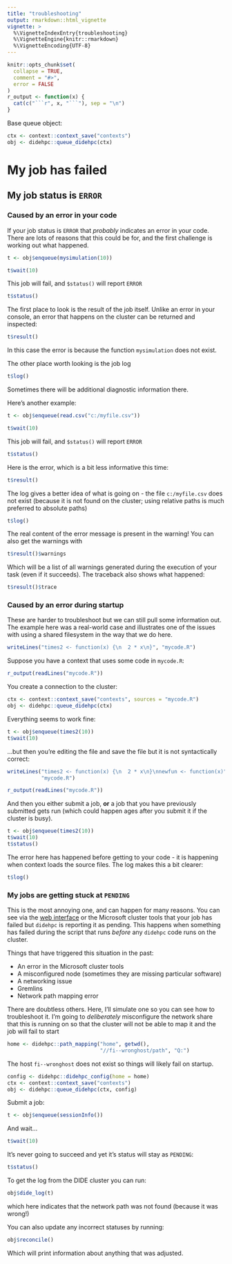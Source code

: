 ```yaml
---
title: "troubleshooting"
output: rmarkdown::html_vignette
vignette: >
  %\VignetteIndexEntry{troubleshooting}
  %\VignetteEngine{knitr::rmarkdown}
  %\VignetteEncoding{UTF-8}
---
```


<!-- HEADER -->

```r
knitr::opts_chunk$set(
  collapse = TRUE,
  comment = "#>",
  error = FALSE
)
r_output <- function(x) {
  cat(c("```r", x, "```"), sep = "\n")
}
```

Base queue object:

```r
ctx <- context::context_save("contexts")
obj <- didehpc::queue_didehpc(ctx)
```

# My job has failed

## My job status is `ERROR`

### Caused by an error in your code

If your job status is `ERROR` that *probably* indicates an error in
your code.  There are lots of reasons that this could be for, and
the first challenge is working out what happened.

```r
t <- obj$enqueue(mysimulation(10))
```

```r
t$wait(10)
```

This job will fail, and `$status()` will report `ERROR`

```r
t$status()
```

The first place to look is the result of the job itself.  Unlike an
error in your console, an error that happens on the cluster can be
returned and inspected:

```r
t$result()
```

In this case the error is because the function `mysimulation` does
not exist.

The other place worth looking is the job log
```r
t$log()
```

Sometimes there will be additional diagnostic information there.

Here's another example:

```r
t <- obj$enqueue(read.csv("c:/myfile.csv"))
```

```r
t$wait(10)
```

This job will fail, and `$status()` will report `ERROR`
```r
t$status()
```

Here is the error, which is a bit less informative this time:

```r
t$result()
```

The log gives a better idea of what is going on - the file
`c:/myfile.csv` does not exist (because it is not found on the
cluster; using relative paths is much preferred to absolute paths)

```r
t$log()
```

The real content of the error message is present in the warning!
You can also get the warnings with

```r
t$result()$warnings
```

Which will be a list of all warnings generated during the execution
of your task (even if it succeeds).  The traceback also shows what
happened:

```r
t$result()$trace
```

### Caused by an error during startup

These are harder to troubleshoot but we can still pull some
information out.  The example here was a real-world case and
illustrates one of the issues with using a shared filesystem in the
way that we do here.

```r
writeLines("times2 <- function(x) {\n  2 * x\n}", "mycode.R")
```

Suppose you have a context that uses some code in `mycode.R`:

```r
r_output(readLines("mycode.R"))
```

You create a connection to the cluster:

```r
ctx <- context::context_save("contexts", sources = "mycode.R")
obj <- didehpc::queue_didehpc(ctx)
```

Everything seems to work fine:

```r
t <- obj$enqueue(times2(10))
t$wait(10)
```

...but then you're editing the file and save the file but it is not
syntactically correct:

```r
writeLines("times2 <- function(x) {\n  2 * x\n}\nnewfun <- function(x)",
           "mycode.R")
```
```r
r_output(readLines("mycode.R"))
```

And then you either submit a job, **or** a job that you have
previously submitted gets run (which could happen ages after you
submit it if the cluster is busy).

```r
t <- obj$enqueue(times2(10))
t$wait(10)
t$status()
```

The error here has happened before getting to your code - it is
happening when context loads the source files.  The log makes this
a bit clearer:

```r
t$log()
```

### My jobs are getting stuck at `PENDING`

This is the most annoying one, and can happen for many reasons.
You can see via the [web interface](mrcdata.dide.ic.ac.uk/hpc/) or
the Microsoft cluster tools that your job has failed but `didehpc`
is reporting it as pending.  This happens when something has failed
during the script that runs *before* any `didehpc` code runs on the
cluster.

Things that have triggered this situation in the past:

* An error in the Microsoft cluster tools
* A misconfigured node (sometimes they are missing particular software)
* A networking issue
* Gremlins
* Network path mapping error

There are doubtless others.  Here, I'll simulate one so you can see
how to troubleshoot it.  I'm going to *deliberately* misconfigure
the network share that this is running on so that the cluster will
not be able to map it and the job will fail to start

```r
home <- didehpc::path_mapping("home", getwd(),
                              "//fi--wronghost/path", "Q:")
```

The host `fi--wronghost` does not exist so things will likely fail
on startup.

```r
config <- didehpc::didehpc_config(home = home)
ctx <- context::context_save("contexts")
obj <- didehpc::queue_didehpc(ctx, config)
```

Submit a job:
```r
t <- obj$enqueue(sessionInfo())
```

And wait...

```r
t$wait(10)
```

It's never going to succeed and yet it's status will stay as `PENDING`:

```r
t$status()
```

To get the log from the DIDE cluster you can run:

```r
obj$dide_log(t)
```

which here indicates that the network path was not found (because
it was wrong!)

You can also update any incorrect statuses by running:

```r
obj$reconcile()
```

Which will print information about anything that was adjusted.
